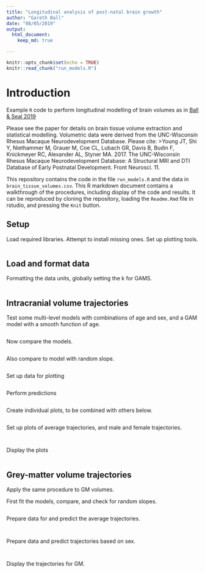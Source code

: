 ```yaml
---
title: "Longitudinal analysis of post-natal brain growth"
author: "Gareth Ball"
date: "08/05/2019"
output:   
  html_document:
    keep_md: true

---
```


```r
knitr::opts_chunk$set(echo = TRUE)
knitr::read_chunk("run_models.R")
```

# Introduction

Example `R` code to perform longitudinal modelling of brain volumes as in [Ball & Seal 2019](https://link.springer.com/article/10.1007%2Fs00429-019-01829-5)

Please see the paper for details on brain tissue volume extraction and statistical modelling. Volumetric data were derived from the UNC-Wisconsin Rhesus Macaque Neurodevelopment Database. Please cite: 
>Young JT, Shi Y, Niethammer M, Grauer M, Coe CL, Lubach GR, Davis B, Budin F, Knickmeyer RC, Alexander AL, Styner MA. 2017. The UNC-Wisconsin Rhesus Macaque Neurodevelopment Database: A Structural MRI and DTI Database of Early Postnatal Development. Front Neurosci. 11.

This repository contains the code in the file `run_models.R` and the data in `brain_tissue_volumes.csv`. This
R markdown document contains a walkthrough of the procedures, including display of the code and results. It can
be reproduced by cloning the repository, loading the `Readme.Rmd` file in rstudio, and pressing the `Knit` button.

## Setup

Load required libraries. Attempt to install missing ones. Set up plotting tools.
```r

```

## Load and format data
Formatting the data units, globally setting the k for GAMS.
```r

```

## Intracranial volume trajectories

Test some multi-level models with combinations of age and sex, and a GAM model with a smooth function of age.
```r

```

Now compare the models.
```r

```

Also compare to model with random slope.
```r

```

Set up data for plotting
```r

```

Perform predictions
```r

```

Create individual plots, to be combined with others below.
```r

```

Set up plots of average trajectories, and male and female trajectories.
```r

```

```r

```

Display the plots
```r

```

## Grey-matter volume trajectories

Apply the same procedure to GM volumes.

First fit the models, compare, and check for random slopes.

```r

```

Prepare data for and predict the average trajectories.
```r

```

```r

```

Prepare data and predict trajectories based on sex.

```r

```
```r

```
Display the trajectories for GM.

```r

```


